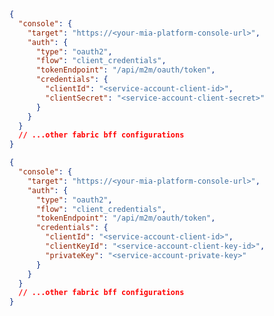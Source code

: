 
<Tabs groupId='fb-cc' queryString>
<TabItem label="M2M Basic Auth" value="basic-auth">

```json
{
  "console": {
    "target": "https://<your-mia-platform-console-url>",
    "auth": {
      "type": "oauth2",
      "flow": "client_credentials",
      "tokenEndpoint": "/api/m2m/oauth/token",
      "credentials": {
        "clientId": "<service-account-client-id>",
        "clientSecret": "<service-account-client-secret>"
      }
    }
  }
  // ...other fabric bff configurations
}
```

</TabItem>
<TabItem label="M2M Private Key" value="private-key">

```json
{
  "console": {
    "target": "https://<your-mia-platform-console-url>",
    "auth": {
      "type": "oauth2",
      "flow": "client_credentials",
      "tokenEndpoint": "/api/m2m/oauth/token",
      "credentials": {
        "clientId": "<service-account-client-id>",
        "clientKeyId": "<service-account-client-key-id>",
        "privateKey": "<service-account-private-key>"
      }
    }
  }
  // ...other fabric bff configurations
}
```

</TabItem>
</Tabs>